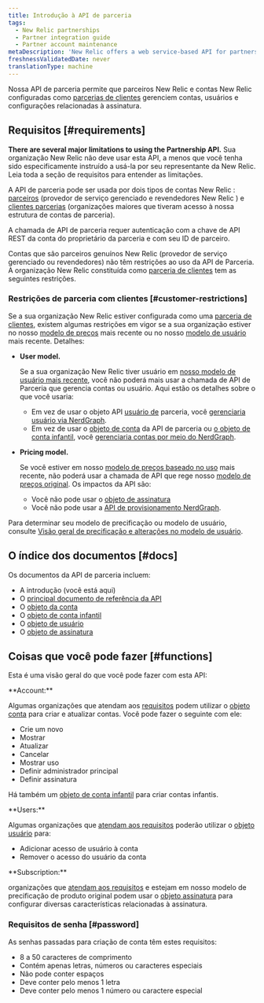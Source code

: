 ```yaml
---
title: Introdução à API de parceria
tags:
  - New Relic partnerships
  - Partner integration guide
  - Partner account maintenance
metaDescription: 'New Relic offers a web service-based API for partners to create, edit, upgrade, downgrade, and cancel New Relic accounts on behalf of their customers.'
freshnessValidatedDate: never
translationType: machine
---
```


Nossa API de parceria permite que parceiros New Relic e contas New Relic configuradas como [parcerias de clientes](/docs/new-relic-partnerships/partner-integration-guide/partner-account-maintenance/partnership-accounts-users-subscriptions/#partnerships) gerenciem contas, usuários e configurações relacionadas à assinatura.

## Requisitos [#requirements]

<DoNotTranslate>**There are several major limitations to using the Partnership API.**</DoNotTranslate> Sua organização New Relic não deve usar esta API, a menos que você tenha sido especificamente instruído a usá-la por seu representante da New Relic. Leia toda a seção de requisitos para entender as limitações.

A API de parceria pode ser usada por dois tipos de contas New Relic : [parceiros](/docs/new-relic-partnerships/partner-integration-guide/partner-account-maintenance/partnership-accounts-users-subscriptions/#partnerships) (provedor de serviço gerenciado e revendedores New Relic ) e [clientes parcerias](/docs/new-relic-partnerships/partner-integration-guide/partner-account-maintenance/partnership-accounts-users-subscriptions/#partnerships) (organizações maiores que tiveram acesso à nossa estrutura de contas de parceria).

A chamada de API de parceria requer autenticação com a chave de API REST da conta do proprietário da parceria e com seu ID de parceiro.

Contas que são parceiros genuínos New Relic (provedor de serviço gerenciado ou revendedores) não têm restrições ao uso da API de Parceria. A organização New Relic constituída como [parceria de clientes](/docs/new-relic-partnerships/partner-integration-guide/partner-account-maintenance/partnership-accounts-users-subscriptions/#partnerships) tem as seguintes restrições.

### Restrições de parceria com clientes [#customer-restrictions]

Se a sua organização New Relic estiver configurada como uma [parceria de clientes](/docs/new-relic-partnerships/partner-integration-guide/partner-account-maintenance/partnership-accounts-users-subscriptions/#partnerships), existem algumas restrições em vigor se a sua organização estiver no nosso [modelo de preços](/docs/accounts/original-accounts-billing/original-product-based-pricing/overview-changes-pricing-user-model/#pricing-plans) mais recente ou no nosso [modelo de usuário](/docs/accounts/original-accounts-billing/original-product-based-pricing/overview-user-models) mais recente. Detalhes:

* <DoNotTranslate>**User model.**</DoNotTranslate>

  Se a sua organização New Relic tiver usuário em [nosso modelo de usuário mais recente](/docs/accounts/original-accounts-billing/original-product-based-pricing/overview-user-models), você não poderá mais usar a chamada de API de Parceria que gerencia contas ou usuário. Aqui estão os detalhes sobre o que você usaria:

  * Em vez de usar o objeto API [usuário de](/docs/new-relic-partnerships/partnerships/partner-api/partnership-api-user-object) parceria, você [gerenciaria usuário via NerdGraph](/docs/apis/nerdgraph/examples/nerdgraph-manage-users).
  * Em vez de usar o [objeto de conta](/docs/new-relic-partnerships/partnerships/partner-api/partnership-api-account-object) da API de parceria ou [o objeto de conta infantil](/docs/new-relic-partnerships/partnerships/partner-api/partnership-api-sub-account-object), você [gerenciaria contas por meio do NerdGraph](/docs/apis/nerdgraph/examples/manage-accounts-nerdgraph).

* <DoNotTranslate>**Pricing model.**</DoNotTranslate>

  Se você estiver em nosso [modelo de preços baseado no uso](/docs/accounts/original-accounts-billing/original-product-based-pricing/overview-changes-pricing-user-model/#pricing-plans) mais recente, não poderá usar a chamada de API que rege nosso [modelo de preços original](/docs/accounts/original-accounts-billing/original-product-based-pricing/overview-changes-pricing-user-model/#pricing-plans). Os impactos da API são:

  * Você não pode usar o [objeto de assinatura](/docs/new-relic-partnerships/partnerships/partner-api/partnership-api-subscription-object/)
  * Você não pode usar a [API de provisionamento NerdGraph](/docs/apis/nerdgraph/tutorials/provisions-your-subscriptions-nerdgraph/).

Para determinar seu modelo de precificação ou modelo de usuário, consulte [Visão geral de precificação e alterações no modelo de usuário](/docs/accounts/original-accounts-billing/original-product-based-pricing/overview-changes-pricing-user-model).

## O índice dos documentos [#docs]

Os documentos da API de parceria incluem:

* A introdução (você está aqui)
* O [principal documento de referência da API](/docs/new-relic-partnerships/partnerships/partner-api/partner-api-reference)
* O [objeto da conta](/docs/new-relic-partnerships/partnerships/partner-api/partnership-api-account-object)
* O [objeto de conta infantil](/docs/new-relic-partnerships/partnerships/partner-api/partnership-api-sub-account-object)
* O [objeto de usuário](/docs/new-relic-partnerships/partnerships/partner-api/partnership-api-user-object)
* O [objeto de assinatura](/docs/new-relic-partnerships/partnerships/partner-api/partnership-api-subscription-object)

## Coisas que você pode fazer [#functions]

Esta é uma visão geral do que você pode fazer com esta API:

<DoNotTranslate>
  **Account:**
</DoNotTranslate>

Algumas organizações que atendam aos [requisitos](#requirements) podem utilizar o [objeto conta](/docs/new-relic-partnerships/partnerships/partner-api/partnership-api-account-object/) para criar e atualizar contas. Você pode fazer o seguinte com ele:

* Crie um novo
* Mostrar
* Atualizar
* Cancelar
* Mostrar uso
* Definir administrador principal
* Definir assinatura

Há também um [objeto de conta infantil](/docs/new-relic-partnerships/partnerships/partner-api/partnership-api-sub-account-object) para criar contas infantis.

<DoNotTranslate>
  **Users:**
</DoNotTranslate>

Algumas organizações que [atendam aos requisitos](#customer-restrictions) poderão utilizar o [objeto usuário](/docs/new-relic-partnerships/partnerships/partner-api/partnership-api-user-object) para:

* Adicionar acesso de usuário à conta
* Remover o acesso do usuário da conta

<DoNotTranslate>
  **Subscription:**
</DoNotTranslate>

organizações que [atendam aos requisitos](#customer-restrictions) e estejam em nosso modelo de precificação de produto original podem usar o [objeto assinatura](/docs/new-relic-partnerships/partnerships/partner-api/partnership-api-subscription-object) para configurar diversas características relacionadas à assinatura.

### Requisitos de senha [#password]

As senhas passadas para criação de conta têm estes requisitos:

* 8 a 50 caracteres de comprimento
* Contém apenas letras, números ou caracteres especiais
* Não pode conter espaços
* Deve conter pelo menos 1 letra
* Deve conter pelo menos 1 número ou caractere especial